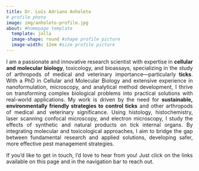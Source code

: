 ```yaml
---
title: Dr. Luís Adriano Anholeto
# profile photo
image: img/anholeto-profile.jpg
about: #homepage template
  template: jolla
  image-shape: round #shape profile picture
  image-width: 12em #size profile picture
---
```

<div style="text-align: justify"> I am a passionate and innovative research scientist with expertise in **cellular and molecular biology**, toxicology, and bioassays, specializing in the study of arthropods of medical and veterinary importance—particularly **ticks**. With a PhD in Cellular and Molecular Biology and extensive experience in nanoformulation, microscopy, and analytical method development, I thrive on transforming complex biological problems into practical solutions with real-world applications. My work is driven by the need for **sustainable, environmentally friendly strategies to control ticks** and other arthropods of medical and veterinary significance. Using histology, histochemistry, laser scanning confocal microscopy, and electron microscopy, I study the effects of synthetic and natural products on tick internal organs. By integrating molecular and toxicological approaches, I aim to bridge the gap between fundamental research and applied solutions, developing safer, more effective pest management strategies.

If you'd like to get in touch, I'd love to hear from you! Just click on the links available on this page and in the navigation bar to reach out.</div>